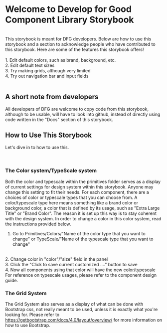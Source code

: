 
<Meta title="Introduction" />

<style>{`

  #docs-root {
    line-height : 2;
  }
  .subheading {
    --mediumdark: '#999999';
    font-weight: 900;
    font-size: 13px;
    color: #999;
    letter-spacing: 6px;
    line-height: 24px;
    text-transform: uppercase;
    margin-bottom: 12px;
    margin-top: 40px;
  }

  .link-list {
    display: grid;
    grid-template-columns: 1fr;
    grid-template-rows: 1fr 1fr;
    row-gap: 10px;
  }

  @media (min-width: 620px) {
    .link-list {
      row-gap: 20px;
      column-gap: 20px;
      grid-template-columns: 1fr 1fr;
    }
  }

  @media all and (-ms-high-contrast:none) {
  .link-list {
      display: -ms-grid;
      -ms-grid-columns: 1fr 1fr;
      -ms-grid-rows: 1fr 1fr;
    }
  }

  .link-item {
    display: block;
    padding: 20px 30px 20px 15px;
    border: 1px solid #00000010;
    border-radius: 5px;
    transition: background 150ms ease-out, border 150ms ease-out, transform 150ms ease-out;
    color: #333333;
    display: flex;
    align-items: flex-start;
  }

  .link-item:hover {
    border-color: #1EA7FD50;
    transform: translate3d(0, -3px, 0);
    box-shadow: rgba(0, 0, 0, 0.08) 0 3px 10px 0;
  }

  .link-item:active {
    border-color: #1EA7FD;
    transform: translate3d(0, 0, 0);
  }

  .link-item strong {
    font-weight: 700;
    display: block;
    margin-bottom: 2px;
  }
  
  .link-item img {
    height: 40px;
    width: 40px;
    margin-right: 15px;
    flex: none;
  }

  .link-item span {
    font-size: 14px;
    line-height: 20px;
  }

  .tip {
    display: inline-block;
    border-radius: 1em;
    font-size: 11px;
    line-height: 12px;
    font-weight: 700;
    background: #E7FDD8;
    color: #66BF3C;
    padding: 4px 12px;
    margin-right: 10px;
    vertical-align: top;
  }

  .tip-wrapper {
    font-size: 13px;
    line-height: 20px;
    margin-top: 40px;
    margin-bottom: 40px;
  }

  .tip-wrapper code {
    font-size: 12px;
    display: inline-block;
  }

  
`}</style>

# Welcome to Develop for Good Component Library Storybook
<br />
This storybook is meant for DFG developers. Below are how to use this storybook and a section to acknowledge people who have contributed to this storybook.
Here are some of the features this storybook offers!
<br /><br />
1. Edit default colors, such as brand, background, etc. 
<br />
2. Edit default text sizes 
<br />
3. Try making grids, although very limited 
<br />
4. Try out navigation bar and input fields
<br />
<br />

## A short note from developers
All developers of DFG are welcome to copy code from this storybook, although to be usable, will have to look into github, instead of directly using code 
written in the "Docs" section of this storybook.

## How to Use This Storybook  
Let's dive in to how to use this.  
<br /><br />

### The Color system/TypeScale system  

Both the color and typescale within the primitives folder serves as a display of current settings for design system within this storybook. Anyone may change this setting to fit their needs.
For each component, there are a choices of color or typescale types that you can choose from. A color/typescale type here means something like a brand color or background color, a color that is
defined by its usage, such as "Extra Large Title" or "Brand Color". The reason it is set up this way is to stay coherent with the design system. In order to change a color in this color system, read the instructions 
provided below. <br />
1. Go to Primitives/Colors/"Name of the color type that you want to change" or TypeScale/"Name of the typescale type that you want to change"
<br />
2. Change color in "color"/"size" field in the panel 
<br />
3. Click the "Click to save current customized ...." button to save 
<br />
4. Now all components using that color will have the new color/typescale 
<br />
For reference on typescale usages, please refer to the component design guide.

### The Grid System

The Grid System also serves as a display of what can be done with Bootstrap css, not really meant to be used, unless it is exactly what you're looking for.
Please refer to https://getbootstrap.com/docs/4.0/layout/overview/ for more information on how to use Bootstrap.
